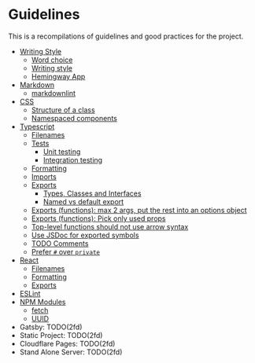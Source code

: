
<Meta title="Guidelines/_README_" />

# Guidelines

This is a recompilations of guidelines and good practices for the project.

- [Writing Style](./?path=/docs/guidelines-writing-style--docs)
  - [Word choice](./?path=/docs/guidelines-writing-style--docs#word-choice)
  - [Writing style](./?path=/docs/guidelines-writing-style--docs#writing-style)
  - [Hemingway App](https://hemingwayapp.com/)
- [Markdown](./?path=/docs/guidelines-markdown--docs)
  - [markdownlint](https://github.com/markdownlint/markdownlint)
- [CSS](./?path=/docs/guidelines-css--docs)
  - [Structure of a class](./?path=/docs/guidelines-css--docs#structure-of-a-class)
  - [Namespaced components](./?path=/docs/guidelines-css--docs#namespaced-components)
- [Typescript](./?path=/docs/guidelines-typescript--docs)
  - [Filenames](./?path=/docs/guidelines-typescript--docs#filenames)
  - [Tests](./?path=/docs/guidelines-typescript--docs#tests)
    - [Unit testing](./?path=/docs/guidelines-typescript--docs#unit-testing)
    - [Integration testing](./?path=/docs/guidelines-typescript--docs#integration-testing)
  - [Formatting](./?path=/docs/guidelines-typescript--docs#formatting)
  - [Imports](./?path=/docs/guidelines-typescript--docs#imports)
  - [Exports](./?path=/docs/guidelines-typescript--docs#exports)
    - [Types, Classes and Interfaces](./?path=/docs/guidelines-typescript--docs#types-classes-and-interfaces)
    - [Named vs default export](./?path=/docs/guidelines-typescript--docs#named-vs-default-export)
  - [Exports (functions): max 2 args, put the rest into an options object](./?path=/docs/guidelines-typescript--docs#exports-functions-max-2-args-put-the-rest-into-an-options-object)
  - [Exports (functions): Pick only used props](./?path=/docs/guidelines-typescript--docs#exports-functions-pick-only-used-props)
  - [Top-level functions should not use arrow syntax](./?path=/docs/guidelines-typescript--docs#top-level-functions-should-not-use-arrow-syntax)
  - [Use JSDoc for exported symbols](./?path=/docs/guidelines-typescript--docs#use-jsdoc-for-exported-symbols)
  - [TODO Comments](./?path=/docs/guidelines-typescript--docs#todo-comments)
  - [Prefer `#` over `private`](./?path=/docs/guidelines-typescript--docs#prefer--over-private)
- [React](./?path=/docs/guidelines-react--docs)
  - [Filenames](./?path=/docs/guidelines-react--docs#filenames)
  - [Formatting](./?path=/docs/guidelines-react--docs#formatting)
  - [Exports](./?path=/docs/guidelines-react--docs#exports)
- [ESLint](./?path=/docs/guidelines-eslint--docs)
- [NPM Modules](./?path=/docs/guidelines-npm-modules--docs)
  - [fetch](./?path=/docs/guidelines-npm-modules--docs#fetch)
  - [UUID](./?path=/docs/guidelines-npm-modules--docs#uuid)
- Gatsby: TODO(2fd)
- Static Project: TODO(2fd)
- Cloudflare Pages: TODO(2fd)
- Stand Alone Server: TODO(2fd)
